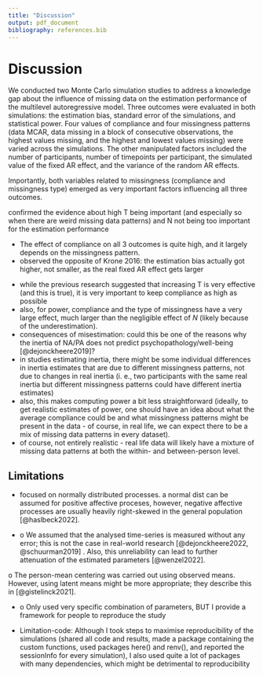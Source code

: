 ```yaml
---
title: "Discussion"
output: pdf_document
bibliography: references.bib
---
```


\newpage

# Discussion

We conducted two Monte Carlo simulation studies to address a knowledge gap about the influence of missing data on the estimation performance of the multilevel autoregressive model. Three outcomes were evaluated in both simulations: the estimation bias, standard error of the simulations, and statistical power. Four values of compliance and four missingness patterns (data MCAR, data missing in a block of consecutive observations, the highest values missing, and the highest and lowest values missing) were varied across the simulations. The other manipulated factors included the number of participants, number of timepoints per participant, the simulated value of the fixed AR effect, and the variance of the random AR effects.

Importantly, both variables related to missingness (compliance and missingness type) emerged as very important factors influencing all three outcomes.

confirmed the evidence about high T being important (and especially so when there are weird missing data patterns) and N not being too important for the estimation performance

<!-- -->

-   The effect of compliance on all 3 outcomes is quite high, and it largely depends on the missingness pattern.
-   observed the opposite of Krone 2016: the estimation bias actually got higher, not smaller, as the real fixed AR effect gets larger

<!-- -->

-   while the previous research suggested that increasing T is very effective (and this is true), it is very important to keep compliance as high as possible
-   also, for power, compliance and the type of missingness have a very large effect, much larger than the negligible effect of *N* (likely because of the underestimation).
-   consequences of misestimation: could this be one of the reasons why the inertia of NA/PA does not predict psychopathology/well-being [@dejonckheere2019]?
-   in studies estimating inertia, there might be some individual differences in inertia estimates that are due to different missingness patterns, not due to changes in real inertia (i. e., two participants with the same real inertia but different missingness patterns could have different inertia estimates)
-   also, this makes computing power a bit less straightforward (ideally, to get realistic estimates of power, one should have an idea about what the average compliance could be and what missingness patterns might be present in the data - of course, in real life, we can expect there to be a mix of missing data patterns in every dataset).
-   of course, not entirely realistic - real life data will likely have a mixture of missing data patterns at both the within- and between-person level.

## Limitations

-   focused on normally distributed processes. a normal dist can be assumed for positive affective proceses, however, negative affective processes are usually heavily right-skewed in the general population [@haslbeck2022].

-   o We assumed that the analysed time-series is measured without any error; this is not the case in real-world research [@dejonckheere2022, @schuurman2019] . Also, this unreliability can lead to further attenuation of the estimated parameters [@wenzel2022].

o The person-mean centering was carried out using observed means. However, using latent means might be more appropriate; they describe this in [@gistelinck2021].

-   o Only used very specific combination of parameters, BUT I provide a framework for people to reproduce the study

-   Limitation-code: Although I took steps to maximise reproducibility of the simulations (shared all code and results, made a package containing the custom functions, used packages here() and renv(), and reported the sessionInfo for every simulation), I also used quite a lot of packages with many dependencies, which might be detrimental to reproducibility

